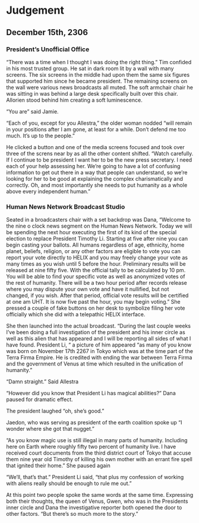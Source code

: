 # Judgement

## December 15th, 2306

### President’s Unofficial Office

“There was a time when I thought I was doing the right thing.” Tim confided in his most trusted group. He sat in dark room lit by a wall with many screens. The six screens in the middle had upon them the same six figures that supported him since he became president. The remaining screens on the wall were various news broadcasts all muted. The soft armchair chair he was sitting in was behind a large desk specifically built over this chair. Allorien stood behind him creating a soft luminescence.

“You are” said Jamie.

“Each of you, except for you Allestra,” the older woman nodded “will remain in your positions after I am gone, at least for a while. Don’t defend me too much. It’s up to the people.” 

He clicked a button and one of the media screens focused and took over three of the screns near by as all the other content shifted. “Watch carefully. If I continue to be president I want her to be the new press secretary. I need each of your help assessing her. We’re going to have a lot of confusing information to get out there in a way that people can understand, so we’re looking for her to be good at explaining the complex charismatically and correctly. Oh, and most importantly she needs to put humanity as a whole above every independent human.”

### Human News Network Broadcast Studio

Seated in a broadcasters chair with a set backdrop was Dana, “Welcome to the nine o clock news segment on the Human News Network. Today we will be spending the next hour executing the first of its kind of the special election to replace President Timothy Li. Starting at five after nine you can begin casting your ballots. All humans regardless of age, ethnicity, home planet, beliefs, religion, or any other factors are eligible to vote you can report your vote directly to HELIX and you may freely change your vote as many times as you wish until 5 before the hour. Preliminary results will be released at nine fifty five. With the official tally to be calculated by 10 pm. You will be able to find your specific vote as well as anonymized votes of the rest of humanity. There will be a two hour period after records release where you may dispute your own vote and have it nullified, but not changed, if you wish. After that period, official vote results will be certified at one am UHT. It is now five past the hour, you may begin voting.” She pressed a couple of fake buttons on her desk to symbolize filing her vote officially which she did with a telepathic HELIX interface.

She then launched into the actual broadcast. “During the last couple weeks I’ve been doing a full investigation of the president and his inner circle as well as this alien that has appeared and I will be reporting all sides of what I have found. President Li, “ a picture of him appeared “as many of you know was born on November 17th 2267 in Tokyo which was at the time part of the Terra Firma Empire. He is credited with ending the war between Terra Firma and the government of Venus at time which resulted in the unification of humanity.”

“Damn straight.” Said Allestra

“However did you know that President Li has magical abilities?” Dana paused for dramatic effect.

The president laughed “oh, she’s good.”

Jaedon, who was serving as president of the earth coalition spoke up “I wonder where she got that nugget.”

“As you know magic use is still illegal in many parts of humanity. Including here on Earth where roughly fifty two percent of humanity live. I have received court documents from the third district court of Tokyo that accuse them nine year old Timothy of killing his own mother with an errant fire spell that ignited their home.” She paused again

“We’ll, that’s that.” President Li said, “that plus my confession of working with aliens really should be enough to rule me out.”

At this point two people spoke the same words at the same time. Expressing both their thoughts, the queen of Venus, Gwen, who was in the Presidents inner circle and Dana the investigative reporter both opened the door to other factors.  “But there’s so much more to the story.”